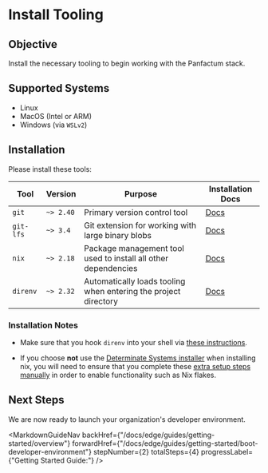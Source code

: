 
# Install Tooling

## Objective

Install the necessary tooling to begin working with the Panfactum stack.

## Supported Systems

* Linux
* MacOS (Intel or ARM)
* Windows (via `WSLv2`)

## Installation

Please install these tools:

| Tool      | Version   | Purpose                                                         | Installation Docs                                                                                                         |
| --------- | --------- | --------------------------------------------------------------- | ------------------------------------------------------------------------------------------------------------------------- |
| `git`     | `~> 2.40` | Primary version control tool                                    | [Docs](https://git-scm.com/book/en/v2/Getting-Started-Installing-Git)                                                     |
| `git-lfs` | `~> 3.4`  | Git extension for working with large binary blobs               | [Docs](https://docs.github.com/en/repositories/working-with-files/managing-large-files/installing-git-large-file-storage) |
| `nix`     | `~> 2.18` | Package management tool used to install all other dependencies  | [Docs](https://github.com/DeterminateSystems/nix-installer)                                                               |
| `direnv`  | `~> 2.32` | Automatically loads tooling when entering the project directory | [Docs](https://direnv.net/docs/installation.html)                                                                         |

### Installation Notes

* Make sure that you hook `direnv` into your shell via [these instructions](https://direnv.net/docs/hook.html).

* If you choose **not** use the [Determinate Systems installer](https://github.com/DeterminateSystems/nix-installer) when installing nix,
  you will need to ensure that you complete these [extra setup steps manually](https://github.com/DeterminateSystems/nix-installer?tab=readme-ov-file#installation-differences)
  in order to enable functionality such as Nix flakes.

## Next Steps

We are now ready to launch your organization's developer environment.

<MarkdownGuideNav backHref={"/docs/edge/guides/getting-started/overview"} forwardHref={"/docs/edge/guides/getting-started/boot-developer-environment"} stepNumber={2} totalSteps={4} progressLabel={"Getting Started Guide:"} />
